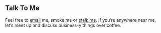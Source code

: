 ## Talk To Me

Feel free to [email](jpalmes@gmail.com) me, smoke me or [stalk me](https://twitter.com/jpalmes). If you’re anywhere near me, let’s meet up and discuss business-y things over coffee.